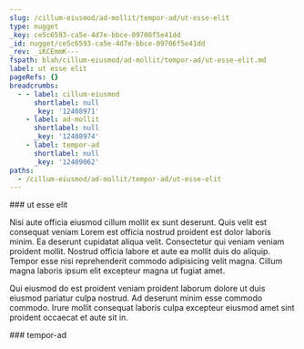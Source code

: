 ```yaml
---
slug: /cillum-eiusmod/ad-mollit/tempor-ad/ut-esse-elit
type: nugget
_key: ce5c6593-ca5e-4d7e-bbce-09706f5e41dd
_id: nugget/ce5c6593-ca5e-4d7e-bbce-09706f5e41dd
_rev: _iKCEmmK---
fspath: blah/cillum-eiusmod/ad-mollit/tempor-ad/ut-esse-elit.md
label: ut esse elit
pageRefs: {}
breadcrumbs:
  - - label: cillum-eiusmod
      shortlabel: null
      _key: '12408971'
    - label: ad-mollit
      shortlabel: null
      _key: '12408974'
    - label: tempor-ad
      shortlabel: null
      _key: '12409062'
paths:
  - /cillum-eiusmod/ad-mollit/tempor-ad/ut-esse-elit
---
```


<NuggetArea>
<Nugget slug="/cillum-eiusmod/ad-mollit/tempor-ad/ut-esse-elit" type="nugget" _key="ce5c6593-ca5e-4d7e-bbce-09706f5e41dd" _id="nugget/ce5c6593-ca5e-4d7e-bbce-09706f5e41dd" _rev="_iKCEmmK---" fspath="blah/cillum-eiusmod/ad-mollit/tempor-ad/ut-esse-elit.md" label="ut esse elit" paths="/cillum-eiusmod/ad-mollit/tempor-ad/ut-esse-elit">
<NuggetBody>
### ut esse elit

Nisi aute officia eiusmod cillum mollit ex sunt deserunt. Quis velit est consequat veniam Lorem est officia nostrud proident est dolor laboris minim. Ea deserunt cupidatat aliqua velit. Consectetur qui veniam veniam proident mollit. Nostrud officia labore et aute ea mollit duis do aliquip. Tempor esse nisi reprehenderit commodo adipisicing velit magna. Cillum magna laboris ipsum elit excepteur magna ut fugiat amet.

Qui eiusmod do est proident veniam proident laborum dolore ut duis eiusmod pariatur culpa nostrud. Ad deserunt minim esse commodo commodo. Irure mollit consequat laboris culpa excepteur eiusmod amet sint proident occaecat et aute sit in.

</NuggetBody>
<Breadcrumbs>
<Crumbs>
<Crumb _key="12408971" label="cillum-eiusmod" /><Crumb _key="12408974" label="ad-mollit" /><Crumb _key="12409062" label="tempor-ad" />
</Crumbs>
</Breadcrumbs>
</Nugget>

<NuggetsInbound>
</NuggetsInbound>
<NuggetsOutbound>
</NuggetsOutbound>
</NuggetArea>
<PassagesInbound>
<Passage direction="inbound" type="passage" _key="12409062" _id="passage/12409062" _rev="_iKCEmmC---" label="tempor-ad" passage="tempor-ad" fspath="blah/cillum-eiusmod/ad-mollit/tempor-ad" paths="/cillum-eiusmod/ad-mollit/tempor-ad" slug="/cillum-eiusmod/ad-mollit/tempor-ad">
<NuggetBody>
### tempor-ad

</NuggetBody>
<Breadcrumbs>
<Crumbs>
<Crumb _key="12408971" label="cillum-eiusmod" /><Crumb _key="12408974" label="ad-mollit" />
</Crumbs>
</Breadcrumbs>
</Passage>

</PassagesInbound>
<PassagesOutbound>
</PassagesOutbound>